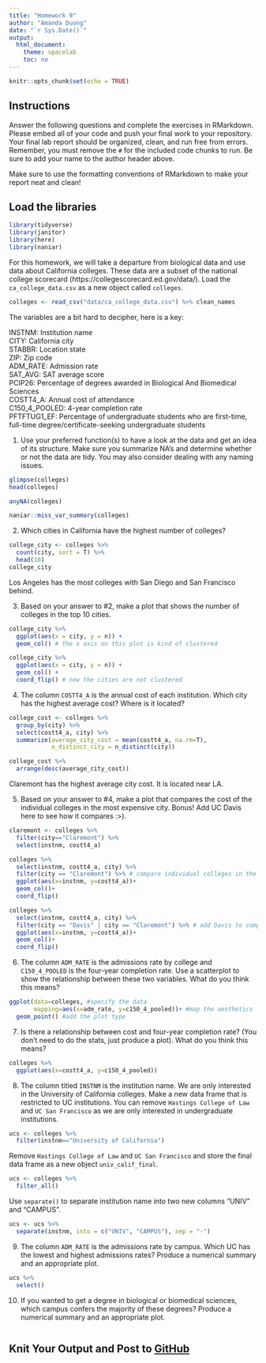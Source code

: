```yaml
---
title: "Homework 9"
author: "Amanda Duong"
date: "`r Sys.Date()`"
output:
  html_document:
    theme: spacelab
    toc: no
---
```


```r
knitr::opts_chunk$set(echo = TRUE)
```

## Instructions
Answer the following questions and complete the exercises in RMarkdown. Please embed all of your code and push your final work to your repository. Your final lab report should be organized, clean, and run free from errors. Remember, you must remove the `#` for the included code chunks to run. Be sure to add your name to the author header above.  

Make sure to use the formatting conventions of RMarkdown to make your report neat and clean!  

## Load the libraries
```r
library(tidyverse)
library(janitor)
library(here)
library(naniar)
``` 

For this homework, we will take a departure from biological data and use data about California colleges. These data are a subset of the national college scorecard (https://collegescorecard.ed.gov/data/). Load the `ca_college_data.csv` as a new object called `colleges`.
```r
colleges <- read_csv("data/ca_college_data.csv") %>% clean_names
```

The variables are a bit hard to decipher, here is a key:  

INSTNM: Institution name  
CITY: California city  
STABBR: Location state  
ZIP: Zip code  
ADM_RATE: Admission rate  
SAT_AVG: SAT average score  
PCIP26: Percentage of degrees awarded in Biological And Biomedical Sciences  
COSTT4_A: Annual cost of attendance  
C150_4_POOLED: 4-year completion rate  
PFTFTUG1_EF: Percentage of undergraduate students who are first-time, full-time degree/certificate-seeking undergraduate students  

1. Use your preferred function(s) to have a look at the data and get an idea of its structure. Make sure you summarize NA's and determine whether or not the data are tidy. You may also consider dealing with any naming issues.
```r
glimpse(colleges)
head(colleges)
```
```r
anyNA(colleges)
```
```r
naniar::miss_var_summary(colleges)
```

2. Which cities in California have the highest number of colleges?
```r
college_city <- colleges %>%
  count(city, sort = T) %>%
  head(10)
college_city
```
Los Angeles has the most colleges with San Diego and San Francisco behind. 

3. Based on your answer to #2, make a plot that shows the number of colleges in the top 10 cities.
```r
college_city %>%
  ggplot(aes(x = city, y = n)) +
  geom_col() # the x axis on this plot is kind of clustered
```
```r
college_city %>%
  ggplot(aes(x = city, y = n)) +
  geom_col() +
  coord_flip() # now the cities are not clustered
```

4. The column `COSTT4_A` is the annual cost of each institution. Which city has the highest average cost? Where is it located?
```r
college_cost <- colleges %>%
  group_by(city) %>%
  select(costt4_a, city) %>%
  summarize(average_city_cost = mean(costt4_a, na.rm=T),
            n_distinct_city = n_distinct(city))

college_cost %>%
  arrange(desc(average_city_cost))
```
Claremont has the highest average city cost. It is located near LA.

5. Based on your answer to #4, make a plot that compares the cost of the individual colleges in the most expensive city. Bonus! Add UC Davis here to see how it compares :>).
```r
claremont <- colleges %>%
  filter(city=="Claremont") %>%
  select(instnm, costt4_a)
```

```r
colleges %>%
  select(instnm, costt4_a, city) %>%
  filter(city == "Claremont") %>% # compare individual colleges in the most expensive city
  ggplot(aes(x=instnm, y=costt4_a))+
  geom_col()+
  coord_flip()
```
```r
colleges %>%
  select(instnm, costt4_a, city) %>%
  filter(city == "Davis" | city == "Claremont") %>% # add Davis to compare
  ggplot(aes(x=instnm, y=costt4_a))+
  geom_col()+
  coord_flip()
```

6. The column `ADM_RATE` is the admissions rate by college and `C150_4_POOLED` is the four-year completion rate. Use a scatterplot to show the relationship between these two variables. What do you think this means?
```r
ggplot(data=colleges, #specify the data
       mapping=aes(x=adm_rate, y=c150_4_pooled))+ #map the aesthetics
  geom_point() #add the plot type
```

7. Is there a relationship between cost and four-year completion rate? (You don't need to do the stats, just produce a plot). What do you think this means?
```r
colleges %>%
  ggplot(aes(x=costt4_a, y=c150_4_pooled))
```

8. The column titled `INSTNM` is the institution name. We are only interested in the University of California colleges. Make a new data frame that is restricted to UC institutions. You can remove `Hastings College of Law` and `UC San Francisco` as we are only interested in undergraduate institutions.
```r
ucs <- colleges %>%
  filter(instnm=="University of California")
```

Remove `Hastings College of Law` and `UC San Francisco` and store the final data frame as a new object `univ_calif_final`.
```r
ucs <- colleges %>%
  filter_all()
```

Use `separate()` to separate institution name into two new columns "UNIV" and "CAMPUS".
```r
ucs <- ucs %>%
  separate(instnm, into = c("UNIV", "CAMPUS"), sep = "-")
```
9. The column `ADM_RATE` is the admissions rate by campus. Which UC has the lowest and highest admissions rates? Produce a numerical summary and an appropriate plot.
```r
ucs %>%
  select()
```

10. If you wanted to get a degree in biological or biomedical sciences, which campus confers the majority of these degrees? Produce a numerical summary and an appropriate plot.
```r

```

## Knit Your Output and Post to [GitHub](https://github.com/FRS417-DataScienceBiologists)